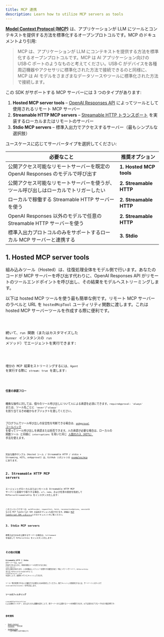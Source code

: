 ```yaml
---
title: MCP 連携
description: Learn how to utilize MCP servers as tools
---
```



[**Model Context Protocol (MCP)**](https://modelcontextprotocol.io) は、アプリケーションが LLM にツールとコンテキストを提供する方法を標準化するオープンプロトコルです。MCP のドキュメントより引用:

> MCP は、アプリケーションが LLM にコンテキストを提供する方法を標準化するオープンプロトコルです。MCP は AI アプリケーション向けの USB‑C ポートのようなものと考えてください。USB‑C がデバイスを各種周辺機器やアクセサリに標準化された方法で接続できるのと同様に、MCP は AI モデルをさまざまなデータソースやツールに標準化された方法で接続します。

この SDK がサポートする MCP サーバーには 3 つのタイプがあります:

1. **Hosted MCP server tools** – [OpenAI Responses API](https://platform.openai.com/docs/guides/tools-remote-mcp) によってツールとして使用されるリモート MCP サーバー
2. **Streamable HTTP MCP servers** – [Streamable HTTP トランスポート](https://modelcontextprotocol.io/docs/concepts/transports#streamable-http) を実装するローカルまたはリモートのサーバー
3. **Stdio MCP servers** – 標準入出力でアクセスするサーバー（最もシンプルな選択肢）

ユースケースに応じてサーバータイプを選択してください:

| 必要なこと                                                                           | 推奨オプション          |
| ------------------------------------------------------------------------------------ | ----------------------- |
| 公開アクセス可能なリモートサーバーを既定の OpenAI Responses のモデルで呼び出す       | **1. Hosted MCP tools** |
| 公開アクセス可能なリモートサーバーを使うが、ツール呼び出しはローカルでトリガーしたい | **2. Streamable HTTP**  |
| ローカルで稼働する Streamable HTTP サーバーを使う                                    | **2. Streamable HTTP**  |
| OpenAI Responses 以外のモデルで任意の Streamable HTTP サーバーを使う                 | **2. Streamable HTTP**  |
| 標準入出力プロトコルのみをサポートするローカル MCP サーバーと連携する                | **3. Stdio**            |

## 1. Hosted MCP server tools

組み込みツール（Hosted）は、往復処理全体をモデル側で行います。あなたのコードが MCP サーバーを呼び出す代わりに、OpenAI Responses API がリモートのツールエンドポイントを呼び出し、その結果をモデルへストリーミングします。

以下は hosted MCP ツールを使う最も簡単な例です。リモート MCP サーバーのラベルと URL を `hostedMcpTool` ユーティリティ関数に渡します。これは hosted MCP サーバーツールを作成する際に便利です。

<Code lang="typescript" code={hostedAgentExample} title="hostedAgent.ts" />

続いて、`run` 関数（またはカスタマイズした `Runner` インスタンスの `run` メソッド）でエージェントを実行できます:

<Code
  lang="typescript"
  code={hostedExample}
  title="Run with hosted MCP tools"
/>

増分の MCP 結果をストリーミングするには、`Agent` を実行する際に `stream: true` を渡します:

<Code
  lang="typescript"
  code={hostedStreamExample}
  title="Run with hosted MCP tools (streaming)"
/>

#### 任意の承認フロー

機微な操作に対しては、個々のツール呼び出しについて人による承認を必須にできます。`requireApproval: 'always'` または、ツール名ごとに `'never'`/`'always'` を割り当てるきめ細かなオブジェクトを渡してください。

プログラムでツール呼び出しの安全性を判断できる場合は、[`onApproval` コールバック](https://github.com/openai/openai-agents-js/blob/main/examples/mcp/hosted-mcp-on-approval.ts) を使ってツール呼び出しを承認または拒否できます。人の承認が必要な場合は、ローカルの 関数ツール と同様に `interruptions` を用いた同じ [人間の介入（HITL）](/openai-agents-js/ja/guides/human-in-the-loop/) 手法を使えます。

<Code
  lang="typescript"
  code={hostedHITLExample}
  title="Human in the loop with hosted MCP tools"
/>

完全な動作サンプル（Hosted ツール / Streamable HTTP / stdio + Streaming、HITL、onApproval）は、GitHub リポジトリの [examples/mcp](https://github.com/openai/openai-agents-js/tree/main/examples/mcp) にあります。

## 2. Streamable HTTP MCP servers

エージェントがローカルまたはリモートの Streamable HTTP MCP サーバーと直接やり取りする場合、`url`、`name`、および任意の設定を指定して `MCPServerStreamableHttp` をインスタンス化します:

<Code
  lang="typescript"
  code={streamableHttpExample}
  title="Run with Streamable HTTP MCP servers"
/>

このコンストラクターは、`authProvider`、`requestInit`、`fetch`、`reconnectionOptions`、`sessionId` などの MCP TypeScript SDK の追加オプションも受け付けます。詳細は [MCP TypeScript SDK リポジトリ](https://github.com/modelcontextprotocol/typescript-sdk)とそのドキュメントをご覧ください。

## 3. Stdio MCP servers

標準入出力のみを公開するサーバーの場合は、`fullCommand` を指定して `MCPServerStdio` をインスタンス化します:

<Code
  lang="typescript"
  code={stdioExample}
  title="Run with Stdio MCP servers"
/>

## その他の知識

**Streamable HTTP** と **Stdio** のサーバーでは、`Agent` が実行されるたびに、利用可能なツールを見つけるために `list_tools()` を呼ぶ場合があります。この往復はレイテンシーを増やす可能性があり（特にリモートサーバー）、`MCPServerStdio` または `MCPServerStreamableHttp` に `cacheToolsList: true` を渡すことで、結果をメモリにキャッシュできます。

ツール一覧が変更されないと確信できる場合にのみ有効化してください。後でキャッシュを無効化するには、サーバーインスタンスで `invalidateToolsCache()` を呼び出します。

### ツールのフィルタリング

`createMCPToolStaticFilter` による静的フィルター、またはカスタム関数を渡すことで、各サーバーから公開するツールを制限できます。以下は両方のアプローチを示す複合例です:

<Code lang="typescript" code={toolFilterExample} title="Tool filtering" />

## 参考資料

- [Model Context Protocol](https://modelcontextprotocol.io/) – 公式仕様
- [examples/mcp](https://github.com/openai/openai-agents-js/tree/main/examples/mcp) – 上記で参照した実行可能なデモ
